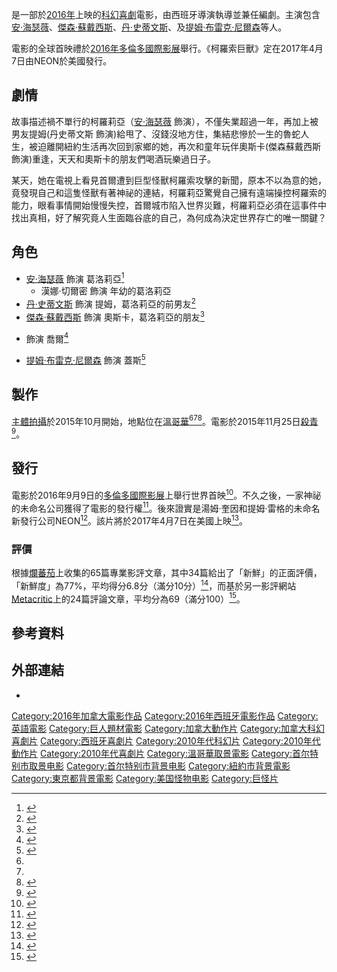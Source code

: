 {{noteTA
|T=zh-hk:美女變怪獸; zh-tw:柯羅索巨獸; zh-cn:克罗索巨兽;
|G1=Show
|1=zh-hk:美女變怪獸; zh-tw:柯羅索巨獸; zh-cn:克罗索巨兽;
}}
{{Infobox film
| name           = 柯羅索巨獸
| original_name  = {{lang|en|''Colossal''}}
| image          = Colossal (film).jpg
| alt            = 
| caption        = 電影海報
| director       = {{link-en|納丘·維加隆多|Nacho Vigalondo}}
| producers      = {{Plainlist|
* {{link-en|尼古拉斯·夏提爾|Nicolas Chartier}}
* 柴·佛爾曼
* 多明尼克·羅斯坦
* 納哈卡瑞·阿皮納
* {{link-en|肖恩·威廉森|Shawn Williamson}}
}}
| writer         = 納丘·維加隆多
| starring       =  {{Plainlist|
* [[安·海瑟薇|安·海瑟薇]] 
* [[傑森·蘇戴西斯|傑森·蘇戴西斯]]
* [[丹·史蒂文斯|丹·史蒂文斯]] 
* {{link-en|奧斯汀·史多沃|Austin Stowell}} 
* [[提姆·布雷克·尼爾森|提姆·布雷克·尼爾森]]
}}
| music          = {{link-en|比爾·麥克瑞利|Bear McCreary}}
| cinematography = {{link-en|艾瑞克·克瑞斯|Eric Kress}}
| editing        = {{Plainlist|
* 班·鮑德溫
* {{link-en|路克·多蘭|Luke Doolan}}
}}
| studio         = {{Plainlist|
* {{link-en|Voltage Pictures|Voltage Pictures}} 
* {{link-en|Brightlight Pictures|Brightlight Pictures}} 
* Sayaka Producciones
}}
| distributor    = NEON
| released       = {{film date|2016|9|9|[[2016年多倫多國際影展|TIFF]]|2017|4|7|美國|2017|4|21|台灣|2017|9|28|香港}}
| runtime        = 110分鐘
| country        = {{Plainlist|
* {{加拿大}} 
* {{西班牙}}
}}
| language       = 英語
| budget         = 1500萬美元
| gross          = 450萬美元
| cn_name        = 克罗索巨兽
| hk_name        = 美女變怪獸
| tw_name        = 柯羅索巨獸
}}
{{作品名稱|name=''Colossal''|hk=美女變怪獸|tw=柯羅索巨獸|cn=克罗索巨兽}}是一部於[[2016年電影|2016年]]上映的[[科幻片|科幻]][[喜劇片|喜劇]]電影，由西班牙導演{{link-en|納丘·維加隆多|Nacho Vigalondo}}執導並兼任編劇。主演包含[[安·海瑟薇|安·海瑟薇]]、[[傑森·蘇戴西斯|傑森·蘇戴西斯]]、[[丹·史蒂文斯|丹·史蒂文斯]]、{{link-en|奧斯汀·史多沃|Austin Stowell}}及[[提姆·布雷克·尼爾森|提姆·布雷克·尼爾森]]等人。

電影的全球首映禮於[[2016年多倫多國際影展|2016年多倫多國際影展]]舉行。《柯羅索巨獸》定在2017年4月7日由NEON於美國發行。

== 劇情 ==

故事描述禍不單行的柯羅莉亞（[[安·海瑟薇|安·海瑟薇]] 飾演），不僅失業超過一年，再加上被男友提姆(丹史蒂文斯 飾演)給甩了、沒錢沒地方住，集結悲慘於一生的魯蛇人生，被迫離開紐約生活再次回到家鄉的她，再次和童年玩伴奧斯卡(傑森蘇戴西斯 飾演)重逢，天天和奧斯卡的朋友們喝酒玩樂過日子。

某天，她在電視上看見首爾遭到巨型怪獸柯羅索攻擊的新聞，原本不以為意的她，竟發現自己和這隻怪獸有著神祕的連結，柯羅莉亞驚覺自己擁有遠端操控柯羅索的能力，眼看事情開始慢慢失控，首爾城市陷入世界災難，柯羅莉亞必須在這事件中找出真相，好了解究竟人生面臨谷底的自己，為何成為決定世界存亡的唯一關鍵？

== 角色 ==
* [[安·海瑟薇|安·海瑟薇]] 飾演 葛洛莉亞<ref name=May2015THR>{{cite news|last1=McClintock|first1=Pamela|title=Cannes: Anne Hathaway to Star in 'Colossal' (Exclusive)|url=http://www.hollywoodreporter.com/news/cannes-anne-hathaway-star-colossal-794762|accessdate=2015-10-19|work=hollywoodreporter.com|date=2015-05-12|archive-date=2021-01-25|archive-url=https://web.archive.org/web/20210125045850/https://www.hollywoodreporter.com/news/cannes-anne-hathaway-star-colossal-794762|dead-url=no}}</ref>
** 漢娜·切爾密 飾演 年幼的葛洛莉亞
* [[丹·史蒂文斯|丹·史蒂文斯]] 飾演 提姆，葛洛莉亞的前男友<ref>{{cite news|last1=Kroll|first1=Justin|title=Dan Stevens to Co-Star With Anne Hathaway in ‘Colossal’ (EXCLUSIVE)|url=http://variety.com/2015/film/news/dan-stevens-anne-hathaway-colossal-downton-abbey-1201626597/|accessdate=2015-10-27|work=variety.com|date=2015-10-26|archive-date=2020-11-08|archive-url=https://web.archive.org/web/20201108124739/https://variety.com/2015/film/news/dan-stevens-anne-hathaway-colossal-downton-abbey-1201626597/|dead-url=no}}</ref>
* [[傑森·蘇戴西斯|傑森·蘇戴西斯]] 飾演 奧斯卡，葛洛莉亞的朋友<ref name=Oct2015Variety>{{cite news|last1=Punter|first1=Jennie|title=Anne Hathaway-Starrer ‘Colossal’ Ignites Voltage, Brightlight Sales Deal|url=http://variety.com/2015/film/news/anne-hathaway-starrer-colossal-ignites-voltage-brightlight-sales-deal-1201612184/|accessdate=2015-10-19|work=variety.com|date=2015-10-07|archive-date=2019-12-01|archive-url=https://web.archive.org/web/20191201163505/https://variety.com/2015/film/news/anne-hathaway-starrer-colossal-ignites-voltage-brightlight-sales-deal-1201612184/|dead-url=no}}</ref>
* {{link-en|奧斯汀·史多沃|Austin Stowell}} 飾演 喬爾<ref>{{cite news|last1=McNary|first1=Dave|title=AFM: Austin Stowell Joins Anne Hathaway in ‘Colossal’|url=http://variety.com/2015/film/news/austin-stowell-anne-hathaway-colossal-1201619281/|accessdate=2015-10-19|work=variety.com|date=2015-10-15|archive-date=2019-12-01|archive-url=https://web.archive.org/web/20191201162930/https://variety.com/2015/film/news/austin-stowell-anne-hathaway-colossal-1201619281/|dead-url=no}}</ref>
* [[提姆·布雷克·尼爾森|提姆·布雷克·尼爾森]] 飾演 蓋斯<ref name=Oct2015Deadline>{{cite news|last1=Pedersen|first1=Erik|title=‘Colossal’ Role For Tim Blake Nelson|url=http://deadline.com/2015/10/tim-blake-nelson-colossal-anne-hathaway-1201585939/|accessdate=2015-10-19|work=deadline.com|date=2015-10-16|archive-date=2021-02-14|archive-url=https://web.archive.org/web/20210214105456/https://deadline.com/2015/10/tim-blake-nelson-colossal-anne-hathaway-1201585939/|dead-url=no}}</ref>

== 製作 ==
[[主體拍攝|主體拍攝]]於2015年10月開始，地點位在[[溫哥華|溫哥華]]<ref name="Oct2015Variety" /><ref name="Oct2015Deadline" /><ref>{{cite news|title=On the Set 10/22/15: Tom Hiddleston Starts on ‘Kong: Skull Island, Nina Dobrev Starts on ‘Crash Pad’|url=http://www.ssninsider.com/on-the-set-102215-tom-hiddleston-starts-on-kong-skull-island-nina-dobrev-starts-on-crash-pad/|accessdate=2015-10-27|work=ssninsider.com|date=2015-10-23|deadurl=yes|archiveurl=https://web.archive.org/web/20151025235428/http://www.ssninsider.com/on-the-set-102215-tom-hiddleston-starts-on-kong-skull-island-nina-dobrev-starts-on-crash-pad/|archivedate=2015-10-25}}</ref>。電影於2015年11月25日[[殺青|殺青]]<ref>{{cite news|title=On the Set for 12/4/15: Gal Gadot Grabs Her Lasso for ‘Wonder Woman’, Brad Pitt Wraps ‘War Machine’, ‘Resident Evil’ Team Finish Final Chapter|url=http://www.ssninsider.com/on-the-set-for-12415-gal-gadot-grabs-her-lasso-for-wonder-woman-brad-pitt-wraps-war-machine-resident-evil-team-finish-final-chapter/|accessdate=2016-01-01|work=SSN Insider|date=2015-12-04|deadurl=yes|archiveurl=https://archive.is/20160218121508/http://www.ssninsider.com/on-the-set-for-12415-gal-gadot-grabs-her-lasso-for-wonder-woman-brad-pitt-wraps-war-machine-resident-evil-team-finish-final-chapter/|archivedate=2016-02-18}}</ref>。

== 發行 ==
電影於2016年9月9日的[[2016年多倫多國際影展|多倫多國際影展]]上舉行世界首映<ref>{{cite web|url=http://www.vanityfair.com/hollywood/2016/09/anne-hathaway-colossal-review|title=Anne Hathaway Faces a Very Modern Monster in Charming, Surprising Colossal|website=[[浮華世界_(雜誌)|Vanity Fair]]|first=Richard|last=Lawson|date=2016-09-09|accessdate=2017-01-13|archive-date=2021-01-18|archive-url=https://web.archive.org/web/20210118085803/https://www.vanityfair.com/hollywood/2016/09/anne-hathaway-colossal-review|dead-url=no}}</ref>。不久之後，一家神祕的未命名公司獲得了電影的發行權<ref>{{cite web|url=http://deadline.com/2016/09/colossal-anne-hathaway-toronto-film-festival-mystery-chinese-buyer-1201818986/|title=Anne Hathaway Sci-Fi Pic ‘Colossal’ Sells To Mystery Chinese Buyer – Toronto|website=[[Deadline.com|Deadline.com]]|first=Mike|last=Fleming Jr|date=2016-09-13|accessdate=2017-01-13|archive-date=2021-01-25|archive-url=https://web.archive.org/web/20210125184308/https://deadline.com/2016/09/colossal-anne-hathaway-toronto-film-festival-mystery-chinese-buyer-1201818986/|dead-url=no}}</ref>。後來證實是湯姆·奎因和提姆·雷格的未命名新發行公司NEON<ref>{{cite web|url=http://www.thewrap.com/anne-hathaways-colossal-picked-up-by-tom-quinn-and-tim-leagues-new-distributor/|title=Anne Hathaway’s ‘Colossal’ to Be Released by Tom Quinn and Tim League’s New Distributor|website=[[The_Wrap|The Wrap]]|first=Beatrice|last=Verhoeven|date=2016-09-14|accessdate=2017-01-13|archive-date=2020-11-26|archive-url=https://web.archive.org/web/20201126132952/https://www.thewrap.com/anne-hathaways-colossal-picked-up-by-tom-quinn-and-tim-leagues-new-distributor/|dead-url=no}}</ref>。該片將於2017年4月7日在美國上映<ref>{{cite web|url=http://deadline.com/2017/01/tom-quinn-tim-league-launch-neon-distribution-company-sundance-film-festival-1201885413/|title=Tom Quinn & Tim League Launch Distribution Shingle Neon For Sundance|website=[[Deadline.com|Deadline.com]]|first=Mike|last=Fleming Jr|date=2017-01-13|accessdate=2017-01-13|archive-date=2020-11-11|archive-url=https://web.archive.org/web/20201111225004/https://deadline.com/2017/01/tom-quinn-tim-league-launch-neon-distribution-company-sundance-film-festival-1201885413/|dead-url=no}}</ref>。

=== 評價 ===
根據[[爛蕃茄|爛蕃茄]]上收集的65篇專業影評文章，其中34篇給出了「新鮮」的正面評價，「新鮮度」為77%，平均得分6.8分（滿分10分）<ref>{{cite web |url=https://www.rottentomatoes.com/m/colossal |title=Colossal (2016) |publisher=Rotten Tomatoes |accessdate=2017-03-06 |archive-date=2017-12-11 |archive-url=https://web.archive.org/web/20171211201252/https://www.rottentomatoes.com/m/colossal |dead-url=no }}</ref>，而基於另一影評網站[[Metacritic|Metacritic]]上的24篇評論文章，平均分為69（滿分100）<ref>{{cite web | url=http://www.metacritic.com/movie/colossal | title=Colossal reviews | work=[[Metacritic|Metacritic]] | publisher=[[CBS互動|CBS Interactive]] | accessdate=2017-03-06 | archive-date=2020-06-16 | archive-url=https://web.archive.org/web/20200616071152/https://www.metacritic.com/movie/colossal | dead-url=no }}</ref>。

== 參考資料 ==
{{Reflist|30em}}

== 外部連結 ==
* {{IMDb title|4680182}}

{{Nacho Vigalondo}}
{{DEFAULTSORT:Colossal}}
[[Category:2016年加拿大電影作品|Category:2016年加拿大電影作品]]
[[Category:2016年西班牙電影作品|Category:2016年西班牙電影作品]]
[[Category:英語電影|Category:英語電影]]
[[Category:巨人題材電影|Category:巨人題材電影]]
[[Category:加拿大動作片|Category:加拿大動作片]]
[[Category:加拿大科幻喜劇片|Category:加拿大科幻喜劇片]]
[[Category:西班牙喜劇片|Category:西班牙喜劇片]]
[[Category:2010年代科幻片|Category:2010年代科幻片]]
[[Category:2010年代動作片|Category:2010年代動作片]]
[[Category:2010年代喜劇片|Category:2010年代喜劇片]]
[[Category:溫哥華取景電影|Category:溫哥華取景電影]]
[[Category:首尔特别市取景电影|Category:首尔特别市取景电影]]
[[Category:首尔特别市背景电影|Category:首尔特别市背景电影]]
[[Category:紐約市背景電影|Category:紐約市背景電影]]
[[Category:東京都背景電影|Category:東京都背景電影]]
[[Category:美国怪物电影|Category:美国怪物电影]]
[[Category:巨怪片|Category:巨怪片]]